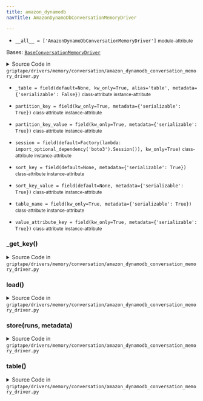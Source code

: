 ```yaml
---
title: amazon_dynamodb
navTitle: AmazonDynamoDbConversationMemoryDriver

---
```


-   `__all__ = ['AmazonDynamoDbConversationMemoryDriver']` <small>module-attribute</small>  <span id="griptape.drivers.memory.conversation.amazon_dynamodb.__all__"></span> 

<span id="griptape.drivers.memory.conversation.amazon_dynamodb.AmazonDynamoDbConversationMemoryDriver"></span>

Bases:
 [`BaseConversationMemoryDriver`](./#griptape.drivers.memory.conversation.BaseConversationMemoryDriver "BaseConversationMemoryDriver (griptape.drivers.memory.conversation.BaseConversationMemoryDriver)")

<details><summary>Source Code in <code>griptape&#47;drivers&#47;memory&#47;conversation&#47;amazon_dynamodb_conversation_memory_driver.py</code></summary>

```python
@define
class AmazonDynamoDbConversationMemoryDriver(BaseConversationMemoryDriver):
    session: boto3.Session = field(default=Factory(lambda: import_optional_dependency("boto3").Session()), kw_only=True)
    table_name: str = field(kw_only=True, metadata={"serializable": True})
    partition_key: str = field(kw_only=True, metadata={"serializable": True})
    value_attribute_key: str = field(kw_only=True, metadata={"serializable": True})
    partition_key_value: str = field(kw_only=True, metadata={"serializable": True})
    sort_key: Optional[str] = field(default=None, metadata={"serializable": True})
    sort_key_value: Optional[str | int] = field(default=None, metadata={"serializable": True})
    _table: Optional[Table] = field(default=None, kw_only=True, alias="table", metadata={"serializable": False})

    @lazy_property()
    def table(self) -> Table:
        return self.session.resource("dynamodb").Table(self.table_name)

    def store(self, runs: list[Run], metadata: dict) -> None:
        self.table.update_item(
            Key=self._get_key(),
            UpdateExpression="set #attr = :value",
            ExpressionAttributeNames={"#attr": self.value_attribute_key},
            ExpressionAttributeValues={
                ":value": json.dumps(self._to_params_dict(runs, metadata)),
            },
        )

    def load(self) -> tuple[list[Run], dict[str, Any]]:
        response = self.table.get_item(Key=self._get_key())

        if "Item" in response and self.value_attribute_key in response["Item"]:
            memory_dict = json.loads(str(response["Item"][self.value_attribute_key]))
            return self._from_params_dict(memory_dict)
        return [], {}

    def _get_key(self) -> dict[str, str | int]:
        key: dict[str, str | int] = {self.partition_key: self.partition_key_value}

        if self.sort_key is not None and self.sort_key_value is not None:
            key[self.sort_key] = self.sort_key_value

        return key
```

</details>

-   `_table = field(default=None, kw_only=True, alias='table', metadata={'serializable': False})` <small>class-attribute</small> <small>instance-attribute</small>  <span id="griptape.drivers.memory.conversation.amazon_dynamodb.AmazonDynamoDbConversationMemoryDriver._table"></span> 

-   `partition_key = field(kw_only=True, metadata={'serializable': True})` <small>class-attribute</small> <small>instance-attribute</small>  <span id="griptape.drivers.memory.conversation.amazon_dynamodb.AmazonDynamoDbConversationMemoryDriver.partition_key"></span> 

-   `partition_key_value = field(kw_only=True, metadata={'serializable': True})` <small>class-attribute</small> <small>instance-attribute</small>  <span id="griptape.drivers.memory.conversation.amazon_dynamodb.AmazonDynamoDbConversationMemoryDriver.partition_key_value"></span> 

-   `session = field(default=Factory(lambda: import_optional_dependency('boto3').Session()), kw_only=True)` <small>class-attribute</small> <small>instance-attribute</small>  <span id="griptape.drivers.memory.conversation.amazon_dynamodb.AmazonDynamoDbConversationMemoryDriver.session"></span> 

-   `sort_key = field(default=None, metadata={'serializable': True})` <small>class-attribute</small> <small>instance-attribute</small>  <span id="griptape.drivers.memory.conversation.amazon_dynamodb.AmazonDynamoDbConversationMemoryDriver.sort_key"></span> 

-   `sort_key_value = field(default=None, metadata={'serializable': True})` <small>class-attribute</small> <small>instance-attribute</small>  <span id="griptape.drivers.memory.conversation.amazon_dynamodb.AmazonDynamoDbConversationMemoryDriver.sort_key_value"></span> 

-   `table_name = field(kw_only=True, metadata={'serializable': True})` <small>class-attribute</small> <small>instance-attribute</small>  <span id="griptape.drivers.memory.conversation.amazon_dynamodb.AmazonDynamoDbConversationMemoryDriver.table_name"></span> 

-   `value_attribute_key = field(kw_only=True, metadata={'serializable': True})` <small>class-attribute</small> <small>instance-attribute</small>  <span id="griptape.drivers.memory.conversation.amazon_dynamodb.AmazonDynamoDbConversationMemoryDriver.value_attribute_key"></span> 

<span id="griptape.drivers.memory.conversation.amazon_dynamodb.AmazonDynamoDbConversationMemoryDriver._get_key"></span>

### \_get_key()

<details><summary>Source Code in <code>griptape&#47;drivers&#47;memory&#47;conversation&#47;amazon_dynamodb_conversation_memory_driver.py</code></summary>

```python
def _get_key(self) -> dict[str, str | int]:
    key: dict[str, str | int] = {self.partition_key: self.partition_key_value}

    if self.sort_key is not None and self.sort_key_value is not None:
        key[self.sort_key] = self.sort_key_value

    return key
```

</details>

<span id="griptape.drivers.memory.conversation.amazon_dynamodb.AmazonDynamoDbConversationMemoryDriver.load"></span>

### load()

<details><summary>Source Code in <code>griptape&#47;drivers&#47;memory&#47;conversation&#47;amazon_dynamodb_conversation_memory_driver.py</code></summary>

```python
def load(self) -> tuple[list[Run], dict[str, Any]]:
    response = self.table.get_item(Key=self._get_key())

    if "Item" in response and self.value_attribute_key in response["Item"]:
        memory_dict = json.loads(str(response["Item"][self.value_attribute_key]))
        return self._from_params_dict(memory_dict)
    return [], {}
```

</details>

<span id="griptape.drivers.memory.conversation.amazon_dynamodb.AmazonDynamoDbConversationMemoryDriver.store"></span>

### store(runs, metadata)

<details><summary>Source Code in <code>griptape&#47;drivers&#47;memory&#47;conversation&#47;amazon_dynamodb_conversation_memory_driver.py</code></summary>

```python
def store(self, runs: list[Run], metadata: dict) -> None:
    self.table.update_item(
        Key=self._get_key(),
        UpdateExpression="set #attr = :value",
        ExpressionAttributeNames={"#attr": self.value_attribute_key},
        ExpressionAttributeValues={
            ":value": json.dumps(self._to_params_dict(runs, metadata)),
        },
    )
```

</details>

<span id="griptape.drivers.memory.conversation.amazon_dynamodb.AmazonDynamoDbConversationMemoryDriver.table"></span>

### table()

<details><summary>Source Code in <code>griptape&#47;drivers&#47;memory&#47;conversation&#47;amazon_dynamodb_conversation_memory_driver.py</code></summary>

```python
@lazy_property()
def table(self) -> Table:
    return self.session.resource("dynamodb").Table(self.table_name)
```

</details>
